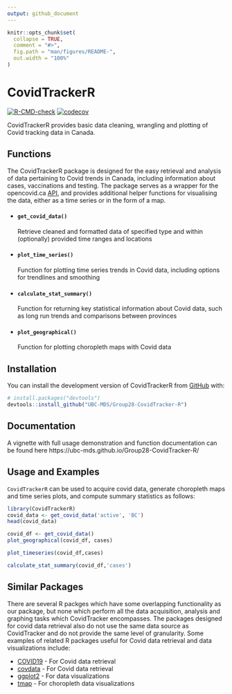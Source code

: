```yaml
---
output: github_document
---
```


<!-- README.md is generated from README.Rmd. Please edit that file -->

```r
knitr::opts_chunk$set(
  collapse = TRUE,
  comment = "#>",
  fig.path = "man/figures/README-",
  out.width = "100%"
)
```


# CovidTrackerR

<!-- badges: start -->
[![R-CMD-check](https://github.com/UBC-MDS/Group28-CovidTracker-R/workflows/R-CMD-check/badge.svg)](https://github.com/UBC-MDS/Group28-CovidTracker-R/actions)
[![codecov](https://codecov.io/gh/UBC-MDS/Group28-CovidTracker-R/branch/main/graph/badge.svg?token=dGXh2N04A5)](https://codecov.io/gh/UBC-MDS/Group28-CovidTracker-R)
<!-- badges: end -->

CovidTrackerR provides basic data cleaning, wrangling and plotting of Covid tracking data in Canada.

## Functions
The CovidTrackerR package is designed for the easy retrieval and analysis of data pertaining to Covid trends in Canada, including information about cases, vaccinations and testing. The package serves as a wrapper for the opencovid.ca [API](Ihttps://opencovid.ca/api/), and provides additional helper functions for visualising the data, either as a time series or in the form of a map. 

* #### `get_covid_data()`
    Retrieve cleaned and formatted data of specified type and within (optionally) provided time ranges and locations

* #### `plot_time_series()`
    Function for plotting time series trends in Covid data, including options for trendlines and smoothing

* #### `calculate_stat_summary()`
    Function for returning key statistical information about Covid data, such as long run trends and comparisons between provinces<br>

* #### `plot_geographical()`
    Function for plotting choropleth maps with Covid data 
    
## Installation

You can install the development version of CovidTrackerR from [GitHub](https://github.com/) with:
 
``` r
# install.packages("devtools")
devtools::install_github("UBC-MDS/Group28-CovidTracker-R")
```
## Documentation

A vignette with full usage demonstration and function documentation can be found here https://ubc-mds.github.io/Group28-CovidTracker-R/

## Usage and Examples
`CovidTrackerR` can be used to acquire covid data, generate choropleth maps and time series plots, and compute summary statistics as follows:

```r
library(CovidTrackerR)
covid_data <- get_covid_data('active', 'BC')
head(covid_data)
```

```r
covid_df <- get_covid_data()
plot_geographical(covid_df, cases)
```

```r
plot_timeseries(covid_df,cases)
```

```r
calculate_stat_summary(covid_df,'cases')
```

## Similar Packages   
There are several R packges which have some overlapping functionality as our package, but none which perform all the data acquisition, analysis and graphing tasks which CovidTracker encompasses. The packages designed for covid data retrieval also do not use the same data source as CovidTracker and do not provide the same level of granularity. Some examples of related R packages useful for Covid data retrieval and data visualizations include:

- [COVID19](https://cran.r-project.org/web/packages/COVID19/index.html) - For Covid data retrieval 
- [covdata](https://github.com/kjhealy/covdata/) - For Covid data retrieval
- [ggplot2](https://cran.r-project.org/web/packages/ggplot2/index.html) - For data visualizations
- [tmap](https://cran.r-project.org/web/packages/tmap/index.html) - For choropleth data visualizations



